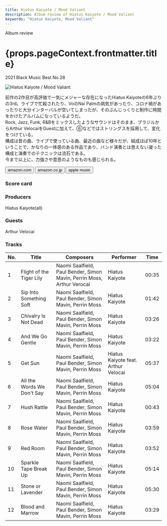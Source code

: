 ```yaml
---
title: Hiatus Kaiyote / Mood Valiant
description: Album review of Hiatus Kaiyote / Mood Valiant
keywords: "Hiatus Kaiyote, Mood Valiant"
---
```





<p className="largeP">Album review</p>
<h1 className="h1--no--margin">{props.pageContext.frontmatter.title}</h1>
<p className="largeP">
  <Link to="/best50/2021/">2021 Black Music Best No.28</Link>
</p>

<Row  className="image-card-group">
	<Column colMd={3} colLg={4} noGutterMdLeft="">
       <ImageCard>

![Hiatus Kaiyote / Mood Valiant](../../images/cd/hiatuskaiyote2L.jpg)

</ImageCard>
	</Column>
	<Column colMd={4} colLg={8} noGutterMdLeft="">
		<p>
			前作の2作目が高評価で一気にメジャーな存在になったHiatus Kaiyoteの6年ぶりの3rd。ライブで忙殺されたり、VoのNai Palmの病気があったり、コロナ禍があったりと大分インターバルが空いてしまったが、そのぶんじっくりと制作に時間をかけたアルバムになっているようだ。
			<br/>Rock, Jazz, Funk, R&Bをミックスしたようなサウンドはそのまま、ブラジルからArthur VelocaiをGuestに加えて、⑥などではストリングスを採用して、変化をつけている。
			<br/>構成は昔の曲、ライブで使っている曲、最近の曲など様々だが、結成ほぼ10年ということで、かなりの一体感のある作品であり、バンド演奏とは思えない凝った構成と演奏でのテクニックは流石である。
			<br/>今まで以上に、力強さや意思のようなものも感じられる。
		</p>
		<div>
		  <Button className="button-right-mergin"  href="https://amzn.to/3eYMF8p" renderIcon={ArrowUpRight} size='sm' kind='primary'>
  	    amazon.com
  	  </Button>
  	  <Button className="button-right-mergin"  href="https://amzn.to/3iMQkr2" renderIcon={ArrowUpRight} size='sm' kind='secondary'>
  	    amazon.co.jp
  	  </Button>
			<Button className="button-right-mergin"  href="https://geo.music.apple.com/us/album/mood-valiant/1552222008?itsct=music_box_link&itscg=30200&at=11lcug&ct=albums_mood_valiant&ls=1&app=music" renderIcon={ArrowUpRight} size='sm' kind='tertiary'>
  	    apple music
  	  </Button>
			<AdvJS2/>
		</div>
	</Column>
</Row>
<Row >
	<Column colMd={4} colLg={4} noGutterMdLeft="">
		<div>
		  <h3>Score card</h3>
			<SliderJS1 value="5" />
		  <SliderJS2 value="2" />
			<SliderJS3 value="1" />
		  <SliderJS4 value="9" />
		</div>
	</Column>
	<Column colMd={8} colLg={8} noGutterMdLeft="">
		<div>
			<h3>Producers</h3>
			<p>
				Hiatus Kaiyote(all)
			</p>
			<h3>Guests</h3>
			<p>
				Arthur Velocai
			</p>
		</div>
	</Column>
</Row>

<h3>Tracks</h3>

| No. | Title                      | Composers                                                              | Performer                           | Time  |
| --- | -------------------------- | ---------------------------------------------------------------------- | ----------------------------------- | ----- |
| 1   | Flight of the Tiger Lily   | Naomi Saalfield, Paul Bender, Simon Mavin, Perrin Moss, Arthur Verocai | Hiatus Kaiyote                      | 00:35 |
| 2   | Sip Into Something Soft    | Naomi Saalfield, Paul Bender, Simon Mavin, Perrin Moss                 | Hiatus Kaiyote                      | 01:42 |
| 3   | Chivalry Is Not Dead       | Naomi Saalfield, Paul Bender, Simon Mavin, Perrin Moss                 | Hiatus Kaiyote                      | 03:26 |
| 4   | And We Go Gentle           | Naomi Saalfield, Paul Bender, Simon Mavin, Perrin Moss                 | Hiatus Kaiyote                      | 03:22 |
| 5   | Get Sun                    | Naomi Saalfield, Paul Bender, Simon Mavin, Perrin Moss                 | Hiatus Kaiyote feat. Arthur Velocai | 05:37 |
| 6   | All the Words We Don't Say | Naomi Saalfield, Paul Bender, Simon Mavin, Perrin Moss                 | Hiatus Kaiyote                      | 05:04 |
| 7   | Hush Rattle                | Naomi Saalfield, Paul Bender, Simon Mavin, Perrin Moss                 | Hiatus Kaiyote                      | 00:43 |
| 8   | Rose Water                 | Naomi Saalfield, Paul Bender, Simon Mavin, Perrin Moss                 | Hiatus Kaiyote                      | 03:59 |
| 9   | Red Room                   | Naomi Saalfield, Paul Bender, Simon Mavin, Perrin Moss                 | Hiatus Kaiyote                      | 03:52 |
| 10  | Sparkle Tape Break Up      | Naomi Saalfield, Paul Bender, Simon Mavin, Perrin Moss                 | Hiatus Kaiyote                      | 05:14 |
| 11  | Stone or Lavender          | Naomi Saalfield, Paul Bender, Simon Mavin, Perrin Moss                 | Hiatus Kaiyote                      | 05:30 |
| 12  | Blood and Marrow           | Naomi Saalfield, Paul Bender, Simon Mavin, Perrin Moss                 | Hiatus Kaiyote                      | 03:29 |

<AdvJS3 />

